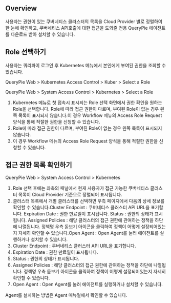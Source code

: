 ## Overview
사용자는 권한이 있는 쿠버네티스 클러스터의 목록을 Cloud Provider 별로 정렬하여 한 눈에 확인하고, 쿠버네티스 API호출에 대한 접근을 도와줄 전용 QueryPie 에이전트를 다운로드 받아 설치할 수 있습니다.

## Role 선택하기
사용자는 쿼리파이 로그인 후 Kubernetes 메뉴에서 본인에게 부여된 권한을 조회할 수 있습니다.

QueryPie Web &gt; Kubernetes Access Control &gt; Kuber &gt; Select a Role

QueryPie Web &gt; System Access Control &gt; Kubernetes &gt; Select a Role

1. Kubernetes 메뉴로 첫 접속시 표시되는 Role 선택 화면에서 권한 확인을 원하는 Role을 선택합니다. Role에 따라 접근 권한이 다르며, 부여된 Role이 없는 경우 왼쪽 목록이 표시되지 않습니다.이 경우 Workflow 메뉴의 Access Role Request 양식을 통해 적절한 권한을 신청할 수 있습니다.
  1. Role에 따라 접근 권한이 다르며, 부여된 Role이 없는 경우 왼쪽 목록이 표시되지 않습니다.
  2. 이 경우 Workflow 메뉴의 Access Role Request 양식을 통해 적절한 권한을 신청할 수 있습니다.

## 접근 권한 목록 확인하기
QueryPie Web &gt; System Access Control &gt; Kubernetes

1. Role 선택 후에는 좌측의 패널에서 현재 사용자가 접근 가능한 쿠버네티스 클러스터 목록이 Cloud Provider 기준으로 정렬되어 표시됩니다.
2. 클러스터 목록에서 개별 클러스터를 선택하면 우측 페이지에서 다음의 상세 정보를 확인할 수 있습니다.Cluster Endpoint : 쿠버네티스 클러스터 API URL을 표기합니다. Expiration Date : 권한 만료일이 표시됩니다. Status : 권한의 상태가 표시됩니다. Assigned Policies : 해당 클러스터의 접근 권한에 관여하는 정책을 하단에 나열됩니다. 정책명 우측 돋보기 아이콘을 클릭하여 정책이 어떻게 설정되어있는지 자세히 확인할 수 있습니다.Open Agent : Open Agent를 눌러 에이전트를 실행하거나 설치할 수 있습니다.
  1. Cluster Endpoint : 쿠버네티스 클러스터 API URL을 표기합니다.
  2. Expiration Date : 권한 만료일이 표시됩니다.
  3. Status : 권한의 상태가 표시됩니다.
  4. Assigned Policies : 해당 클러스터의 접근 권한에 관여하는 정책을 하단에 나열됩니다. 정책명 우측 돋보기 아이콘을 클릭하여 정책이 어떻게 설정되어있는지 자세히 확인할 수 있습니다.
  5. Open Agent : Open Agent를 눌러 에이전트를 실행하거나 설치할 수 있습니다.

Agent를 설치하는 방법은 Agent 매뉴얼에서 확인할 수 있습니다.

